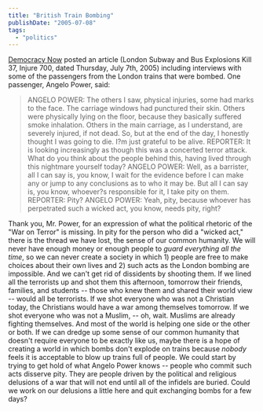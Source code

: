 ```yaml
---
title: "British Train Bombing"
publishDate: "2005-07-08"
tags: 
  - "politics"
---
```


[Democracy Now](http://www.democracynow.org/article.pl?sid=05/07/07/1341206) posted an article (London Subway and Bus Explosions Kill 37, Injure 700, dated Thursday, July 7th, 2005) including interviews with some of the passengers from the London trains that were bombed. One passenger, Angelo Power, said:

> ANGELO POWER: The others I saw, physical injuries, some had marks to the face. The carriage windows had punctured their skin. Others were physically lying on the floor, because they basically suffered smoke inhalation. Others in the main carriage, as I understand, are severely injured, if not dead. So, but at the end of the day, I honestly thought I was going to die. I?m just grateful to be alive. REPORTER: It is looking increasingly as though this was a concerted terror attack. What do you think about the people behind this, having lived through this nightmare yourself today? ANGELO POWER: Well, as a barrister, all I can say is, you know, I wait for the evidence before I can make any or jump to any conclusions as to who it may be. But all I can say is, you know, whoever?s responsible for it, I take pity on them. REPORTER: Pity? ANGELO POWER: Yeah, pity, because whoever has perpetrated such a wicked act, you know, needs pity, right?

Thank you, Mr. Power, for an expression of what the political rhetoric of the "War on Terror" is missing. In pity for the person who did a "wicked act," there is the thread we have lost, the sense of our common humanity. We will never have enough money or enough people to _guard everything all the time_, so we can never create a society in which 1) people are free to make choices about their own lives and 2) such acts as the London bombing are impossible. And we can't get rid of dissidents by shooting them. If we lined all the terrorists up and shot them this afternoon, tomorrow their friends, families, and students -- those who knew them and shared their world view -- would all be terrorists. If we shot everyone who was not a Christian today, the Christians would have a war among themselves tomorrow. If we shot everyone who was not a Muslim, -- oh, wait. Muslims are already fighting themselves. And most of the world is helping one side or the other or both. If we can dredge up some sense of our common humanity that doesn't require everyone to be exactly like us, maybe there is a hope of creating a world in which bombs don't explode on trains because _nobody_ feels it is acceptable to blow up trains full of people. We could start by trying to get hold of what Angelo Power knows -- people who commit such acts disserve pity. They are people driven by the political and religious delusions of a war that will not end until all of the infidels are buried. Could we work on our delusions a little here and quit exchanging bombs for a few days?
